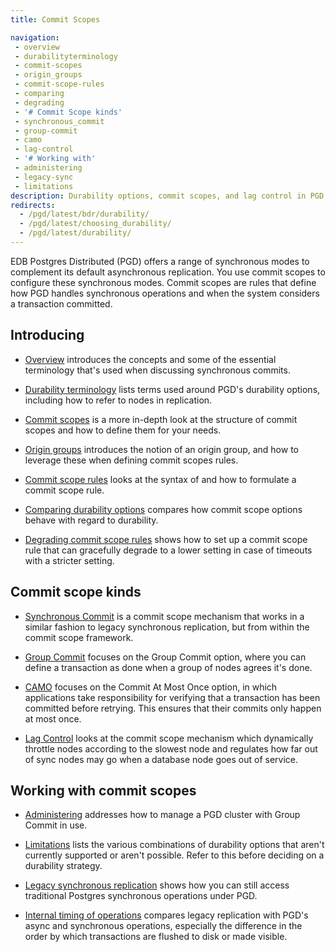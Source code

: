 ```yaml
---
title: Commit Scopes

navigation:
 - overview
 - durabilityterminology
 - commit-scopes
 - origin_groups
 - commit-scope-rules
 - comparing
 - degrading
 - '# Commit Scope kinds'
 - synchronous_commit
 - group-commit
 - camo
 - lag-control
 - '# Working with'
 - administering
 - legacy-sync
 - limitations
description: Durability options, commit scopes, and lag control in PGD.
redirects:
  - /pgd/latest/bdr/durability/
  - /pgd/latest/choosing_durability/
  - /pgd/latest/durability/
---
```


EDB Postgres Distributed (PGD) offers a range of synchronous modes to complement its
default asynchronous replication. You use commit scopes to configure these synchronous modes.
Commit scopes are rules that define how PGD handles synchronous operations and when the system
considers a transaction committed. 

## Introducing 

* [Overview](overview) introduces the concepts and some of the essential 
terminology that's used when discussing synchronous commits.

* [Durability terminology](durabilityterminology) lists terms used around PGD's 
durability options, including how to refer to nodes in replication.

* [Commit scopes](commit-scopes) is a more in-depth look at the structure
of commit scopes and how to define them for your needs.

* [Origin groups](origin_groups) introduces the notion of an origin group, and how to leverage these when defining commit scopes rules.

* [Commit scope rules](commit-scope-rules) looks at the syntax of and how to formulate
a commit scope rule.

* [Comparing durability options](comparing) compares how commit scope options behave with regard to durability.

* [Degrading commit scope rules](degrading) shows how to set up a commit scope rule that can gracefully degrade to a lower setting in case of timeouts with a stricter setting.

## Commit scope kinds

* [Synchronous Commit](synchronous_commit) is a commit scope mechanism that works
in a similar fashion to legacy synchronous replication, but from within the commit scope framework.

* [Group Commit](group-commit) focuses on the Group Commit option, where you can
define a transaction as done when a group of nodes agrees it's done.

* [CAMO](camo) focuses on the Commit At Most Once option, in which applications
take responsibility for verifying that a transaction has been committed before
retrying. This ensures that their commits only happen at most once.

* [Lag Control](lag-control) looks at the commit scope mechanism which
dynamically throttle nodes according to the slowest node and regulates how far
out of sync nodes may go when a database node goes out of service.

## Working with commit scopes

* [Administering](administering) addresses how to manage a PGD cluster with Group Commit
in use.

* [Limitations](limitations) lists the various combinations of durability options
that aren't currently supported or aren't possible. Refer to this before deciding
on a durability strategy.

* [Legacy synchronous replication](legacy-sync) shows how you can still access traditional Postgres synchronous operations under PGD.

* [Internal timing of operations](timing) compares legacy replication with PGD's async and synchronous operations, especially the difference in the order by which transactions are flushed to disk or made visible.
